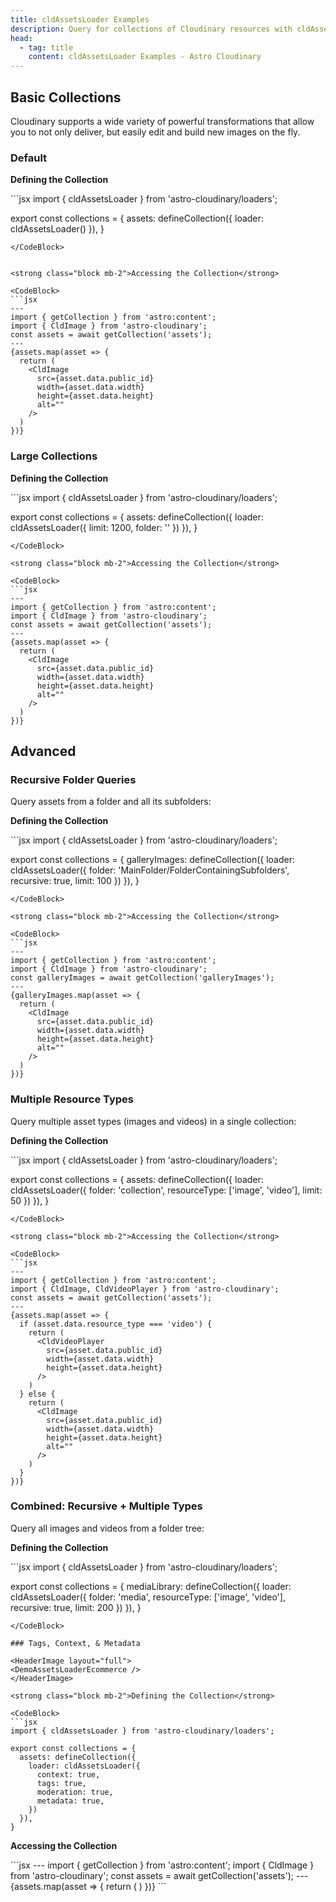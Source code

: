 ```yaml
---
title: cldAssetsLoader Examples
description: Query for collections of Cloudinary resources with cldAssetsLoader.
head:
  - tag: title
    content: cldAssetsLoader Examples - Astro Cloudinary
---
```



## Basic Collections

Cloudinary supports a wide variety of powerful transformations that allow you to
not only deliver, but easily edit and build new images on the fly.

### Default

<HeaderImage layout="full">
  <DemoAssetsLoaderSamplesDefault />
</HeaderImage>

<strong class="block mb-2">Defining the Collection</strong>

<CodeBlock>
  ```jsx
  import { cldAssetsLoader } from 'astro-cloudinary/loaders';

  export const collections = {
    assets: defineCollection({
      loader: cldAssetsLoader()
    }),
  }
  ```
</CodeBlock>


<strong class="block mb-2">Accessing the Collection</strong>

<CodeBlock>
  ```jsx
  ---
  import { getCollection } from 'astro:content';
  import { CldImage } from 'astro-cloudinary';
  const assets = await getCollection('assets');
  ---
  {assets.map(asset => {
    return (
      <CldImage
        src={asset.data.public_id}
        width={asset.data.width}
        height={asset.data.height}
        alt=""
      />
    )
  })}
  ```
</CodeBlock>

### Large Collections

<HeaderImage layout="full">
  <DemoAssetsLoaderSamplesLimit />
</HeaderImage>

<strong class="block mb-2">Defining the Collection</strong>

<CodeBlock>
  ```jsx
  import { cldAssetsLoader } from 'astro-cloudinary/loaders';

  export const collections = {
    assets: defineCollection({
      loader: cldAssetsLoader({
        limit: 1200,
        folder: '<Folder Name>'
      })
    }),
  }
  ```
</CodeBlock>

<strong class="block mb-2">Accessing the Collection</strong>

<CodeBlock>
  ```jsx
  ---
  import { getCollection } from 'astro:content';
  import { CldImage } from 'astro-cloudinary';
  const assets = await getCollection('assets');
  ---
  {assets.map(asset => {
    return (
      <CldImage
        src={asset.data.public_id}
        width={asset.data.width}
        height={asset.data.height}
        alt=""
      />
    )
  })}
  ```
</CodeBlock>

## Advanced

### Recursive Folder Queries

Query assets from a folder and all its subfolders:

<strong class="block mb-2">Defining the Collection</strong>

<CodeBlock>
  ```jsx
  import { cldAssetsLoader } from 'astro-cloudinary/loaders';

  export const collections = {
    galleryImages: defineCollection({
      loader: cldAssetsLoader({
        folder: 'MainFolder/FolderContainingSubfolders',
        recursive: true,
        limit: 100
      })
    }),
  }
  ```
</CodeBlock>

<strong class="block mb-2">Accessing the Collection</strong>

<CodeBlock>
  ```jsx
  ---
  import { getCollection } from 'astro:content';
  import { CldImage } from 'astro-cloudinary';
  const galleryImages = await getCollection('galleryImages');
  ---
  {galleryImages.map(asset => {
    return (
      <CldImage
        src={asset.data.public_id}
        width={asset.data.width}
        height={asset.data.height}
        alt=""
      />
    )
  })}
  ```
</CodeBlock>

### Multiple Resource Types

Query multiple asset types (images and videos) in a single collection:

<strong class="block mb-2">Defining the Collection</strong>

<CodeBlock>
  ```jsx
  import { cldAssetsLoader } from 'astro-cloudinary/loaders';

  export const collections = {
    assets: defineCollection({
      loader: cldAssetsLoader({
        folder: 'collection',
        resourceType: ['image', 'video'],
        limit: 50
      })
    }),
  }
  ```
</CodeBlock>

<strong class="block mb-2">Accessing the Collection</strong>

<CodeBlock>
  ```jsx
  ---
  import { getCollection } from 'astro:content';
  import { CldImage, CldVideoPlayer } from 'astro-cloudinary';
  const assets = await getCollection('assets');
  ---
  {assets.map(asset => {
    if (asset.data.resource_type === 'video') {
      return (
        <CldVideoPlayer
          src={asset.data.public_id}
          width={asset.data.width}
          height={asset.data.height}
        />
      )
    } else {
      return (
        <CldImage
          src={asset.data.public_id}
          width={asset.data.width}
          height={asset.data.height}
          alt=""
        />
      )
    }
  })}
  ```
</CodeBlock>

### Combined: Recursive + Multiple Types

Query all images and videos from a folder tree:

<strong class="block mb-2">Defining the Collection</strong>

<CodeBlock>
  ```jsx
  import { cldAssetsLoader } from 'astro-cloudinary/loaders';

  export const collections = {
    mediaLibrary: defineCollection({
      loader: cldAssetsLoader({
        folder: 'media',
        resourceType: ['image', 'video'],
        recursive: true,
        limit: 200
      })
    }),
  }
  ```
</CodeBlock>

### Tags, Context, & Metadata 

<HeaderImage layout="full">
  <DemoAssetsLoaderEcommerce />
</HeaderImage>

<strong class="block mb-2">Defining the Collection</strong>

<CodeBlock>
  ```jsx
  import { cldAssetsLoader } from 'astro-cloudinary/loaders';

  export const collections = {
    assets: defineCollection({
      loader: cldAssetsLoader({
        context: true,
        tags: true,
        moderation: true,
        metadata: true,
      })
    }),
  }
  ```
</CodeBlock>

<strong class="block mb-2">Accessing the Collection</strong>

<CodeBlock>
  ```jsx
  ---
  import { getCollection } from 'astro:content';
  import { CldImage } from 'astro-cloudinary';
  const assets = await getCollection('assets');
  ---
  {assets.map(asset => {
    return (
      <CldImage
        src={asset.data.public_id}
        width={asset.data.width}
        height={asset.data.height}
        crop={{
          source: true,
          type: 'auto'
        }}
        {...(asset.data.context?.custom?.caption && ({
          overlays: [
            {
              text: {
                color: 'black',
                fontFamily: 'Source Sans Pro',
                fontSize: 150,
                fontWeight: 'black',
                text: asset.data.context.custom.caption.toUpperCase(),
                letterSpacing: -6,
              },
              position: {
                gravity: 'south_west',
                x: 50,
                y: 50
              }
            },
          ]
        }))
        }
        alt={asset.data.context?.custom?.alt || ''}
      />
    )
  })}
  ```
</CodeBlock>